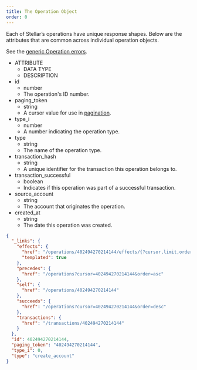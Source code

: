 ```yaml
---
title: The Operation Object
order: 0
---
```



Each of Stellar’s operations have unique response shapes. Below are the attributes that are common across individual operation objects.

See the [generic Operation errors](../../../errors/result-codes/operations.mdx).

<AttributeTable>

- ATTRIBUTE
  - DATA TYPE
  - DESCRIPTION
- id
  - number
  - The operation's ID number.
- paging_token
  - string
  - A cursor value for use in [pagination](../../introduction/pagination/index.mdx).
- type_i
  - number
  - A number indicating the operation type.
- type
  - string
  - The name of the operation type.
- transaction_hash
  - string
  - A unique identifier for the transaction this operation belongs to.
- transaction_successful
  - boolean
  - Indicates if this operation was part of a successful transaction.
- source_account
  - string
  - The account that originates the operation.
- created_at
  - string
  - The date this operation was created.

</AttributeTable>

<ExampleResponse>

```json
{
  "_links": {
    "effects": {
      "href": "/operations/402494270214144/effects/{?cursor,limit,order}",
      "templated": true
    },
    "precedes": {
      "href": "/operations?cursor=402494270214144&order=asc"
    },
    "self": {
      "href": "/operations/402494270214144"
    },
    "succeeds": {
      "href": "/operations?cursor=402494270214144&order=desc"
    },
    "transactions": {
      "href": "/transactions/402494270214144"
    }
  },
  "id": 402494270214144,
  "paging_token": "402494270214144",
  "type_i": 0,
  "type": "create_account"
}
```

</ExampleResponse>
